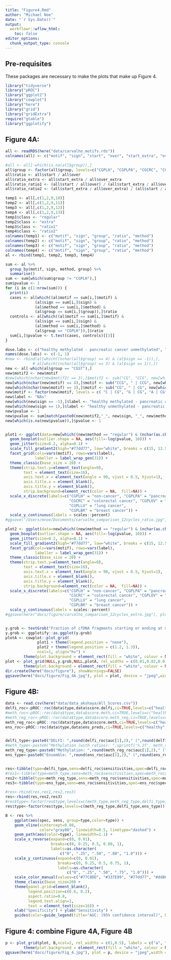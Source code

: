 ```yaml
---
title: "Figure4.Rmd"
author: "Michael Noe"
date: "`r Sys.Date()`" 
output:
  workflowr::wflow_html:
    toc: false
editor_options:
  chunk_output_type: console
---
```



## Pre-requisites

These packages are necessary to make the plots that make up Figure 4.

```r
library("tidyverse")
library("pROC")
library("ggplot2")
library("cowplot")
library("here")
library("grid")
library("gridExtra")
require("gtable")
library("ggplotify")
```


## Figure 4A: 

```r
all <- readRDS(here("data/carvalho_motifs.rds"))
colnames(all) <- c("motif", "sign", "start", "over", "start_extra", "over_extra", "sample", "group_id", "group")

#all <- all[-which(is.na(all$group)),]
all$group <- factor(all$group, levels=c("CGPLH", "CGPLPA", "CGCRC", "CGPLOV", "CGPLLU", "CGPLBR", "CGST"))
all$ratio <- all$start / all$over
all$ratio_extra <- all$start_extra / all$over_extra
all$ratio_ratio1 <- (all$start / all$over) / (all$start_extra / all$over_extra)
all$ratio_ratio2 <- (all$start_extra / all$over_extra) / (all$start / all$over)

temp1 <- all[,c(1,2,9,10)]
temp2 <- all[,c(1,2,9,11)]
temp3 <- all[,c(1,2,9,12)]
temp4 <- all[,c(1,2,9,13)]
temp1$class <- "regular"
temp2$class <- "extra"
temp3$class <- "ratio1"
temp4$class <- "ratio2"
colnames(temp1) <- c("motif", "sign", "group", "ratio", "method")
colnames(temp2) <- c("motif", "sign", "group", "ratio", "method")
colnames(temp3) <- c("motif", "sign", "group", "ratio", "method")
colnames(temp4) <- c("motif", "sign", "group", "ratio", "method")
al <- rbind(temp1, temp2, temp3, temp4)

sum <- al %>%
  group_by(motif, sign, method, group) %>%
  summarise()
sum <- sum[which(sum$group != "CGPLH"),]
sum$pvalue <- 1
for (i in c(1:nrow(sum))) {
  print(i)
  cases <- al[which((al$motif == sum[i,]$motif) & 
             (al$sign == sum[i,]$sign) & 
             (al$method == sum[i,]$method) &
             (al$group == sum[i,]$group)),]$ratio
  controls <- al[which((al$motif == sum[i,]$motif) & 
             (al$sign == sum[i,]$sign) & 
             (al$method == sum[i,]$method) &
             (al$group == "CGPLH")),]$ratio
  sum[i,]$pvalue <- t.test(cases, controls)[[3]]
}

dose.labs <- c("healthy methylated - pancreatic cancer unmethylated", "healthy unmethylated - pancreatic cancer methylated")
names(dose.labs) <- c(-1, 1)
#new <- rbind(al[which((nchar(all$group) == 4) & (al$sign == -1)),],
            # al[which((nchar(all$group) == 3) & (al$sign == 1)),])
new <- al[-which(al$group == "CGST"),]
new$motif2 <- new$motif
#new[which(nchar(new$motif2) == 3),]$motif2 <- sub("CG", "CCG", new[which(nchar(new$motif2) == 3),]$motif2)
new[which(nchar(new$motif) == 4),]$motif <- sub("CCG", " | CCG", new[which(nchar(new$motif) == 4),]$motif)
new[which(nchar(new$motif) == 3),]$motif <- sub("CG", " | CG", new[which(nchar(new$motif) == 3),]$motif)
new$motif <- factor(new$motif, levels = c( "C | CG", "G | CG", "A | CG", "T | CG", "C | CCG", "G | CCG",  "A | CCG",  "T | CCG"))
new$label <- "NAs"
new[which(new$sign == -1),]$label <- "healthy methylated - pancreatic cancer unmethylated"
new[which(new$sign == 1),]$label <- "healthy unmethylated - pancreatic cancer methylated"
new$pvalue <- 1
new$pvalue <- sum[match(paste0(new$motif2,"_", new$sign, "_", new$method, "_", new$group), paste0(sum$motif,"_", sum$sign, "_", sum$method, "_", sum$group)),]$pvalue
new[which(is.na(new$pvalue)),]$pvalue <- 1


plot1 <- ggplot(data=new[which((new$method == "regular") & (nchar(as.character(new$motif)) == 7) & (new$label == "healthy methylated - pancreatic cancer unmethylated")),], aes(x = group, y=ratio)) +
  geom_boxplot(outlier.shape = NA, aes(fill=-log(pvalue, 10))) +
  geom_jitter(size=0.2, alpha=0.1) +
  scale_fill_gradient2(high="#77dd77", low="white", breaks = c(15, 12.5, 10, 7.5, 5, 2.5, 0), limits=c(0,14), name="p-value (-log10)") +
  facet_grid(cols=vars(motif), rows=vars(label),
             labeller = label_wrap_gen(31)) +
  theme_classic(base_size = 20) +
  theme(strip.text.y=element_text(angle=0),
        text = element_text(size=16),
        axis.text.x = element_text(angle = 90, vjust = 0.5, hjust=1),
        axis.title.x = element_blank(),
        axis.title.y = element_blank(),
        strip.background=element_rect(color = NA,  fill=NA)) +
  scale_x_discrete(labels=c("CGPLH" = "non-cancer", "CGPLPA" = "pancreatic cancer",
                            "CGCRC" = "colorectal cancer", "CGPLOV" = "ovarian cancer",
                            "CGPLLU" = "lung cancer", 
                            "CGPLBR" = "breast cancer")) +
  scale_y_continuous(labels = scales::percent)
#ggsave("/Users/mnoe/Documents/carvalho_comparison_12cycles_ratio.jpg", plot = plot1, device = "jpeg",width = 20, height=12,units = "in", dpi=300)

plot2 <- ggplot(data=new[which((new$method == "regular") & (nchar(as.character(new$motif)) == 6) & (new$label == "healthy unmethylated - pancreatic cancer methylated")) ,], aes(x = group, y=ratio)) +
  geom_boxplot(outlier.shape = NA, aes(fill=-log(pvalue, 10))) +
  geom_jitter(size=0.2, alpha=0.1) +
  scale_fill_gradient2(high="#77dd77", low="white", breaks = c(15, 12.5, 10, 7.5, 5, 2.5,0), limits=c(0,14), name="p-value (-log10)") +
  facet_grid(cols=vars(motif), rows=vars(label),
             labeller = label_wrap_gen(31)) +
  theme_classic(base_size = 20) +
  theme(strip.text.y=element_text(angle=0),
        text = element_text(size=16),
        axis.text.x = element_text(angle = 90, vjust = 0.5, hjust=1),
        axis.title.x = element_blank(),
        axis.title.y = element_blank(),
        strip.background=element_rect(color = NA,  fill=NA)) +
  scale_x_discrete(labels=c("CGPLH" = "non-cancer", "CGPLPA" = "pancreatic cancer",
                            "CGCRC" = "colorectal cancer", "CGPLOV" = "ovarian cancer",
                            "CGPLLU" = "lung cancer", 
                            "CGPLBR" = "breast cancer")) +
  scale_y_continuous(labels = scales::percent)
#ggsave(here("docs/figure/carvalho_comparison_12cycles_extra.jpg"), plot = plot2, device = "jpeg",width = 20, height=12,units = "in", dpi=300)


y.grob <- textGrob("Fraction of cfDNA fragments starting or ending at motif", gp=gpar(fontsize=16), rot=90)
y.grob <- ggplotify::as.ggplot(y.grob)
plotA <- cowplot::plot_grid(
              plot1 + theme(legend.position = "none"),
              plot2 + theme(legend.position = c(1.2, 1.3)),
              ncol=1, align="hv") +
        theme(plot.background = element_rect(fill = "white", colour = NA))
plot <- plot_grid(NULL,y.grob,NULL,plotA, rel_widths = c(0.01,0.02,0.01,1), ncol=4) +
        theme(plot.background = element_rect(fill = "white", colour = NA))
dir.create(here("docs/figure"), showWarnings=FALSE)
ggsave(here("docs/figure/Fig_4A.jpg"), plot = plot, device = "jpeg",width = 13.3333, height=12,units = "in", dpi=300)
```


## Figure 4B: 

```r
data <- read.csv(here("data/data_akshaya/All_Scores.csv"))
delfi_roc<-pROC::roc(data$type,data$score.delfi,ci=TRUE,levels=c("healthy","cancer"))
#meth_roc<-pROC::roc(data$type,data$score.meth,ci=TRUE,levels=c("healthy","cancer"))
#meth_reg_roc<-pROC::roc(data$type,data$score.meth_reg,ci=TRUE,levels=c("healthy","cancer"))
meth_reg_roc<-pROC::roc(data$type,data$score.meth,ci=TRUE,levels=c("healthy","cancer"))
ens_roc<-pROC::roc(data$type,data$ens_preds,ci=TRUE,levels=c("healthy","cancer"))


delfi_type<-paste0("DELFI: ",round(delfi_roc$auc[1],2)," (",round(delfi_roc$ci[1],2),"-",round(delfi_roc$ci[3],2),")")
#meth_type<-paste0("Methylation (with ratios): ",sprintf('%.2f', meth_roc$auc[1])," (",round(meth_roc$ci[1],2),"-",round(meth_roc$ci[3],2),")")
meth_reg_type<-paste0("Methylation: ",round(meth_reg_roc$auc[1],2)," (",round(meth_reg_roc$ci[1],2),"-",round(meth_reg_roc$ci[3],2),")")
ens_type<-paste0("Ensemble: ",round(ens_roc$auc[1],2)," (",round(ens_roc$ci[1],2),"-",round(ens_roc$ci[3],2),")")


res<-tibble(type=delfi_type,sens=delfi_roc$sensitivities,spec=delfi_roc$specificities)
#res1<-tibble(type=meth_type,sens=meth_roc$sensitivities,spec=meth_roc$specificities)
res2<-tibble(type=meth_reg_type,sens=meth_reg_roc$sensitivities,spec=meth_reg_roc$specificities)
res3<-tibble(type=ens_type,sens=ens_roc$sensitivities,spec=ens_roc$specificities)

#res<-rbind(res,res1,res2,res3)
res<-rbind(res,res2,res3)
#res$type<-factor(res$type,levels=c(meth_type,meth_reg_type,delfi_type,ens_type))
res$type<-factor(res$type,levels=c(meth_reg_type,delfi_type,ens_type))

B <- res %>%
    ggplot(aes(spec, sens, group=type,color=type)) +
    geom_vline(xintercept=0.80,
               color="gray80", linewidth=0.5, linetype="dashed") +
    geom_path(aes(color=type), linewidth=1.1) +
    scale_x_reverse(expand=c(0, 0.01),
                    breaks=c(0, 0.25, 0.5, 0.80, 1),
                    labels=as.character(
                        c("0", ".25", ".50", ".80", "1.0"))) +
    scale_y_continuous(expand=c(0, 0.01),
                       breaks=c(0, 0.25, 0.5, 0.75, 1),
                       labels=as.character(
                           c("0", ".25", ".50", ".75", "1.0"))) +
    scale_color_manual(values=c("#77C8DD", "#337E99", "#77dd77", "#dd8677")) +
    theme_classic(base_size=20) +
    theme(panel.grid=element_blank(),
          legend.position=c(0.6, 0.2),
          aspect.ratio=0.8,
          legend.text.align=1,
          text = element_text(size=16)) +
    xlab("Specificity") + ylab("Sensitivity") +
    guides(color=guide_legend(title="AUC: (95% confidence interval)", hjust=1))
```


## Figure 4: combine Figure 4A, Figure 4B

```r
p <- plot_grid(plot, B,ncol=2, rel_widths = c(1,0.5), labels = c("a", "b"), label_size = 16) +
        theme(plot.background = element_rect(fill = "white", colour = NA))
ggsave(here("docs/figure/Fig_4.jpg"), plot = p, device = "jpeg",width = 180, height=108,units = "mm", dpi=600, scale = 3)
```

